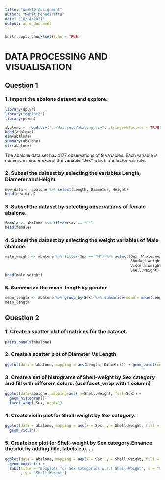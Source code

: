 ```yaml
---
title: "Week10 Assignment"
author: "Mohit Mehndiratta"
date: "10/14/2021"
output: word_document
---
```


```r
knitr::opts_chunk$set(echo = TRUE)
```

# DATA PROCESSING AND VISUALISATION

## Question 1

### 1. Import the abalone dataset and explore.

```r
library(dplyr)
library("ggplot2")
library(psych)

abalone <- read.csv("../datasets/abalone.csv", stringsAsFactors = TRUE)
head(abalone)
dim(abalone)
summary(abalone)
str(abalone)
```

The abalone data set has 4177 observations of 9 variables. Each variable is numeric in nature except the variable "Sex" which is a factor variable.

### 2. Subset the dataset by selecting the variables Length, Diameter and Height. 

```r
new_data <- abalone %>% select(Length, Diameter, Height)
head(new_data)
```

### 3. Subset the dataset by selecting observations of female abalone.

```r
female <- abalone %>% filter(Sex == "F")
head(female)
```

### 4. Subset the dataset by selecting the weight variables of Male abalone.

```r
male_weight <- abalone %>% filter(Sex == "M") %>% select(Sex, Whole.weight,
                                                         Shucked.weight,
                                                         Viscera.weight,
                                                         Shell.weight)
head(male_weight)
```

### 5. Summarize the mean-length by gender

```r
mean_length <- abalone %>% group_by(Sex) %>% summarise(mean = mean(Length))
mean_length
```

## Question 2


### 1. Create a scatter plot of matrices for the dataset.

```r
pairs.panels(abalone)
```


### 2. Create a scatter plot of Diameter Vs Length

```r
ggplot(data = abalone, mapping = aes(Length, Diameter)) + geom_point(col = "blue")
```

### 3. Create a set of histograms of Shell-weight by Sex category and fill with different colurs. (use facet_wrap with 1 column)

```r
ggplot(data=abalone, mapping=aes( x=Shell.weight, fill=Sex)) +
  geom_histogram()+
  facet_wrap(~Sex, ncol=1)
```

### 4. Create violin plot for Shell-weight by Sex category.

```r
ggplot(data = abalone, mapping = aes(x = Sex, y = Shell.weight, fill = Sex)) +
  geom_violin()
```

### 5. Create box plot for Shell-weight by Sex category.Enhance the plot by adding title, labels etc. . .

```r
ggplot(data = abalone, mapping = aes(x = Sex, y = Shell.weight, fill = Sex)) +
  geom_boxplot() + 
  labs(title = "Boxplots for Sex Categories w.r.t Shell-Weight", x = "Sex"
       , y = "Shell Weight")
```

